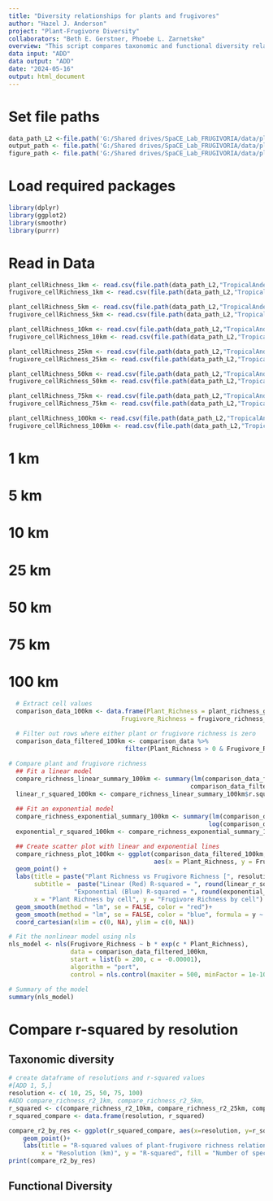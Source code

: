 ```yaml
---
title: "Diversity relationships for plants and frugivores"
author: "Hazel J. Anderson"
project: "Plant-Frugivore Diversity"
collaborators: "Beth E. Gerstner, Phoebe L. Zarnetske"
overview: "This script compares taxonomic and functional diversity relationships for plants and frugivores for various spatial grains and combined diversity for each grain."
data input: "ADD"
data output: "ADD"
date: "2024-05-16"
output: html_document
---
```


# Set file paths
```r
data_path_L2 <-file.path('G:/Shared drives/SpaCE_Lab_FRUGIVORIA/data/plants/L2')
output_path <- file.path('G:/Shared drives/SpaCE_Lab_FRUGIVORIA/data/plants/L2')
figure_path <- file.path('G:/Shared drives/SpaCE_Lab_FRUGIVORIA/data/plants/figures')
```

# Load required packages
```r
library(dplyr)
library(ggplot2)
library(smoothr)
library(purrr)
```

# Read in Data
```r
plant_cellRichness_1km <- read.csv(file.path(data_path_L2,"TropicalAndes_plantRichness_1km.csv"))
frugivore_cellRichness_1km <- read.csv(file.path(data_path_L2,"TropicalAndes_frugivoreRichness_1km.csv"))

plant_cellRichness_5km <- read.csv(file.path(data_path_L2,"TropicalAndes_plantRichness_5km.csv"))
frugivore_cellRichness_5km <- read.csv(file.path(data_path_L2,"TropicalAndes_frugivoreRichness_5km.csv"))

plant_cellRichness_10km <- read.csv(file.path(data_path_L2,"TropicalAndes_plantRichness_10km.csv"))
frugivore_cellRichness_10km <- read.csv(file.path(data_path_L2,"TropicalAndes_frugivoreRichness_10km.csv"))

plant_cellRichness_25km <- read.csv(file.path(data_path_L2,"TropicalAndes_plantRichness_25km.csv"))
frugivore_cellRichness_25km <- read.csv(file.path(data_path_L2,"TropicalAndes_frugivoreRichness_25km.csv"))

plant_cellRichness_50km <- read.csv(file.path(data_path_L2,"TropicalAndes_plantRichness_50km.csv"))
frugivore_cellRichness_50km <- read.csv(file.path(data_path_L2,"TropicalAndes_frugivoreRichness_50km.csv"))

plant_cellRichness_75km <- read.csv(file.path(data_path_L2,"TropicalAndes_plantRichness_75km.csv"))
frugivore_cellRichness_75km <- read.csv(file.path(data_path_L2,"TropicalAndes_frugivoreRichness_75km.csv"))

plant_cellRichness_100km <- read.csv(file.path(data_path_L2,"TropicalAndes_plantRichness_100km.csv"))
frugivore_cellRichness_100km <- read.csv(file.path(data_path_L2,"TropicalAndes_frugivoreRichness_100km.csv"))
```

# 1 km
# 5 km
# 10 km
# 25 km
# 50 km
# 75 km
# 100 km
```r
  # Extract cell values
  comparison_data_100km <- data.frame(Plant_Richness = plant_richness_grid_100km$num_species,
                               Frugivore_Richness = frugivore_richness_grid_100km$num_species)
  
  # Filter out rows where either plant or frugivore richness is zero
  comparison_data_filtered_100km <- comparison_data %>%
                                filter(Plant_Richness > 0 & Frugivore_Richness > 0)
```


```r
# Compare plant and frugivore richness
  ## Fit a linear model
  compare_richness_linear_summary_100km <- summary(lm(comparison_data_filtered_100km$Frugivore_Richness ~
                                                  comparison_data_filtered_100km$Plant_Richness))
  linear_r_squared_100km <- compare_richness_linear_summary_100km$r.squared
  
  ## Fit an exponential model
  compare_richness_exponential_summary_100km <- summary(lm(comparison_data_filtered_100km$Frugivore_Richness ~
                                                       log(comparison_data_filtered_100km$Plant_Richness)))
  exponential_r_squared_100km <- compare_richness_exponential_summary_100km$r.squared

  ## Create scatter plot with linear and exponential lines
  compare_richness_plot_100km <- ggplot(comparison_data_filtered_100km,
                                        aes(x = Plant_Richness, y = Frugivore_Richness)) +
  geom_point() +
  labs(title = paste("Plant Richness vs Frugivore Richness [", resolution_meters/1000, " km]", sep = ""),
       subtitle =  paste("Linear (Red) R-squared = ", round(linear_r_squared, 2), "\n",
                  "Exponential (Blue) R-squared = ", round(exponential_r_squared, 2)),
       x = "Plant Richness by cell", y = "Frugivore Richness by cell") +
  geom_smooth(method = "lm", se = FALSE, color = "red")+
  geom_smooth(method = "lm", se = FALSE, color = "blue", formula = y ~ log(x)) +
  coord_cartesian(xlim = c(0, NA), ylim = c(0, NA))
```


```r
# Fit the nonlinear model using nls
nls_model <- nls(Frugivore_Richness ~ b * exp(c * Plant_Richness), 
                 data = comparison_data_filtered_100km, 
                 start = list(b = 200, c = -0.00001),
                 algorithm = "port",
                 control = nls.control(maxiter = 500, minFactor = 1e-10, warnOnly = TRUE))

# Summary of the model
summary(nls_model)
```

# Compare r-squared by resolution
## Taxonomic diversity
```r
# create dataframe of resolutions and r-squared values 
#[ADD 1, 5,]
resolution <- c( 10, 25, 50, 75, 100)
#ADD compare_richness_r2_1km, compare_richness_r2_5km,
r_squared <- c(compare_richness_r2_10km, compare_richness_r2_25km, compare_richness_r2_50km, compare_richness_r2_75km, compare_richness_r2_100km)
r_squared_compare <- data.frame(resolution, r_squared)

compare_r2_by_res <- ggplot(r_squared_compare, aes(x=resolution, y=r_squared)) +
    geom_point()+
    labs(title = "R-squared values of plant-frugivore richness relationships by resolution",
         x = "Resolution (km)", y = "R-squared", fill = "Number of species")
print(compare_r2_by_res)
```
## Functional Diversity
```r

```

